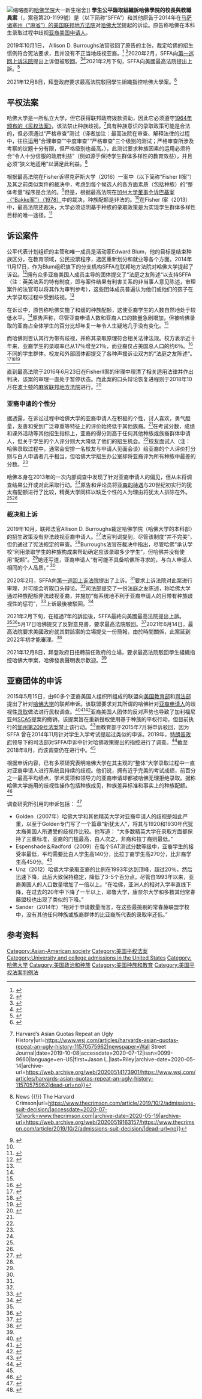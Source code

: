 [[File:HarvardYard.jpg|缩略图]]的[[哈佛學院|哈佛学院]]大一新生宿舍]]
'''學生公平錄取組織訴哈佛學院的校長與教職員案'''（{{lang-en|Students for Fair Admissions, Inc. v. President and Fellows of Harvard College}}，案卷第20-1199號）是{{link-en|学生公平录取组织|Students for Fair Admissions}}（以下简称“SFFA”）和其他原告于2014年在[[美国马萨诸塞联邦地区法院|马萨诸塞州（“麻省”）的美国联邦地方法院]]对[[哈佛大学|哈佛大学]]提起的诉讼。原告称哈佛在本科生录取过程中歧视[[亞裔美國人|亚裔美国申请人]]。

2019年10月1日， Allison D. Burroughs法官驳回了原告的主张，裁定哈佛的招生惯例符合宪法要求，且并没有不正当地歧视亚裔。<ref>{{Cite news|title=Harvard Does Not Discriminate Against Asian-Americans in Admissions, Judge Rules|url=https://www.nytimes.com/2019/10/01/us/harvard-admissions-lawsuit.html|newspaper=The New York Times|date=2019-10-01|accessdate=2020-07-12|issn=0362-4331|language=en-US|first=Anemona|last=Hartocollis|archive-date=2020-07-16|archive-url=https://web.archive.org/web/20200716135946/https://www.nytimes.com/2019/10/01/us/harvard-admissions-lawsuit.html|dead-url=no}}</ref> <ref name=":0">{{Cite news|title=Harvard Rated Asian-American Applicants Lower on Personality Traits, Suit Says|url=https://www.nytimes.com/2018/06/15/us/harvard-asian-enrollment-applicants.html|newspaper=The New York Times|date=2018-06-15|accessdate=2020-07-12|issn=0362-4331|language=en-US|first=Anemona|last=Hartocollis|archive-date=2020-05-11|archive-url=https://web.archive.org/web/20200511091752/https://www.nytimes.com/2018/06/15/us/harvard-asian-enrollment-applicants.html|dead-url=no}}</ref>2020年2月，SFFA向[[美国联邦第一巡回上诉法院|第一巡回上诉法院]]提出上诉但被駁回。<ref name=":32">{{Cite news|last=Hartocollis|first=Anemona|date=February 18, 2020|title=The Affirmative Action Battle at Harvard Is Not Over|language=en-US|work=The New York Times|url=https://www.nytimes.com/2020/02/18/us/affirmative-action-harvard.html|access-date=May 13, 2020|issn=0362-4331|archive-date=May 19, 2020|archive-url=https://web.archive.org/web/20200519190057/https://www.nytimes.com/2020/02/18/us/affirmative-action-harvard.html|url-status=live}}</ref><ref name=":5">{{Cite news|last=|first=Melissa|date=August 14, 2020|title=Yale Discriminated by Race in Undergraduate Admissions, Justice Department Says|language=en-US|work=Wall Street Journal|url=https://www.wsj.com/articles/justice-department-finds-yale-discriminated-based-on-race-in-undergraduate-admissions-11597351675|access-date=August 14, 2020|issn=0099-9660|archive-date=August 14, 2020|archive-url=https://web.archive.org/web/20200814201825/https://www.wsj.com/articles/justice-department-finds-yale-discriminated-based-on-race-in-undergraduate-admissions-11597351675|url-status=live}}</ref>2021年2月下旬，SFFA向美國最高法院提出上訴。<ref name=":6">{{Cite web |url=https://www.thecrimson.com/article/2021/2/25/sffa-scotus-petition/ |title=SFFA SCOTUS Petition, Harvard Crimson |access-date=2021-12-15 |archive-date=2022-05-26 |archive-url=https://web.archive.org/web/20220526135257/https://www.thecrimson.com/article/2021/2/25/sffa-scotus-petition/ }}</ref>

2021年12月8日，拜登政府要求最高法院駁回學生組織指控哈佛大學案。<ref name=":7">{{Cite news|last=Raymond|first=Nate|date=2021-12-09|title=Biden administration asks U.S. Supreme Court to reject Harvard affirmative action case|language=en|work=Reuters|url=https://www.reuters.com/world/us/biden-administration-asks-us-supreme-court-reject-harvard-affirmative-action-2021-12-09/|access-date=2021-12-15|archive-date=2022-05-30|archive-url=https://web.archive.org/web/20220530194528/https://www.reuters.com/world/us/biden-administration-asks-us-supreme-court-reject-harvard-affirmative-action-2021-12-09/}}</ref>

== 平权法案 ==
哈佛大学是一所私立大学，但它获得联邦政府拨款资助，因此它必须遵守[[1964年民權法案|1964年颁布的《民权法案》]]，该法禁止种族歧视。<ref name=":2">{{Cite news|title=Opinion {{!}} Harvard’s Asian Quotas Repeat an Ugly History|url=https://www.wsj.com/articles/harvards-asian-quotas-repeat-an-ugly-history-11570575962|newspaper=Wall Street Journal|date=2019-10-08|accessdate=2020-07-12|issn=0099-9660|language=en-US|first=Jason L.|last=Riley|archive-date=2020-05-14|archive-url=https://web.archive.org/web/20200514173901/https://www.wsj.com/articles/harvards-asian-quotas-repeat-an-ugly-history-11570575962|dead-url=no}}</ref>具有种族意识的录取政策可能是合法的，但必须通过“严格审查”测试（译者加注：最高法院在审查、解释法律的过程中，往往运用“合理审查”“中度审查”“严格审查”三个级别的测试；严格审查所涉及考察的议题十分有限，但严格级别也最高。），此测试要求种族因素的运用必须符合“令人十分信服的政府利益”（例如源于保持学生群体多样性的教育效益），并且必须”狭义地适用”以满足此利益。<ref>{{Cite web|title=Federal Judge Rules Harvard's Admissions Policies Do Not Discriminate Against Asian American Applicants {{!}} News {{!}} The Harvard Crimson|url=https://www.thecrimson.com/article/2019/10/2/admissions-suit-decision/|accessdate=2020-07-12|work=www.thecrimson.com|archive-date=2020-05-19|archive-url=https://web.archive.org/web/20200519163157/https://www.thecrimson.com/article/2019/10/2/admissions-suit-decision/|dead-url=no}}</ref>

根据最高法院在Fisher诉得克萨斯大学（2016）一案中（以下简称“Fisher II案”）及其之前类似案件的裁决中，考虑到每个候选人的各方面素质（包括种族）的“整体考量”程序是合法的。<ref name=":3">{{Cite web|title=The Rise and Fall of Affirmative Action|url=https://www.newyorker.com/magazine/2018/10/15/the-rise-and-fall-of-affirmative-action|accessdate=2020-07-12|last=Hsu|first=Hua|work=The New Yorker|language=en-us|archive-date=2020-05-13|archive-url=https://web.archive.org/web/20200513195605/https://www.newyorker.com/magazine/2018/10/15/the-rise-and-fall-of-affirmative-action|dead-url=no}}</ref>但是，根据最高法院在[[加州大学董事会诉巴基案|加州大学董事会诉巴基案（“Bakke案”）（1978）]]中的裁决，种族配额是非法的。<ref name=":3" />在Fisher I案（2013）中，最高法院还裁决，大学必须证明基于种族的录取政策是为实现学生群体多样性目标的唯一途径。<ref>{{Cite web|title=Students for Fair Admissions v. Harvard: Will the Case Sound the Death Knell for Affirmative Action?|url=https://www.americanbar.org/groups/litigation/committees/jiop/articles/2019/summer2019-fair-admissions-v-harvard-affirmative-action/|accessdate=2020-07-12|work=www.americanbar.org|language=en|archive-date=2020-09-07|archive-url=https://web.archive.org/web/20200907160903/https://www.americanbar.org/groups/litigation/committees/jiop/articles/2019/summer2019-fair-admissions-v-harvard-affirmative-action/|dead-url=no}}</ref>

== 诉讼案件 ==
公平代表计划组织的主管和唯一成员是活动家Edward Blum，他的目标是结束种族区分，在教育领域，公民投票程序，选区重新划分和就业等各个方面。2014年11月17日，作为Blum组织旗下的分支机构SFFA在联邦地方法院对哈佛大学提起了诉讼。<ref>{{Cite web|title=The lawsuit against Harvard that could change affirmative action in college admissions, explained|url=https://www.vox.com/2018/10/18/17984108/harvard-asian-americans-affirmative-action-racial-discrimination|accessdate=2020-07-12|date=2018-10-18|last=Lockhart|first=P. R.|work=Vox|language=en|archive-date=2020-09-07|archive-url=https://web.archive.org/web/20200907173312/https://www.vox.com/2018/10/18/17984108/harvard-asian-americans-affirmative-action-racial-discrimination|dead-url=no}}</ref>拥有众多亚裔美国人成员主导的团体提交了“法庭之友陈述“以支持SFFA（注：英美法系的特有制度，即与案件结果有利害关系的非当事人意见陈述，审理案件的法官可以将其作为审判参考），这些团体成员普遍认为他们或他们的孩子在大学录取过程中受到歧视。<ref name=":3" />

在诉讼中，原告称哈佛实施了和缓的种族配额，这使亚裔学生的人数自然地处于较低水平。<ref name=":0" />原告声称，尽管亚裔申请人数和亚裔人口的数量急剧增加，但被哈佛录取的亚裔占全体学生的百分比却年复一年令人生疑地几乎没有变化。<ref name=":2" />

而哈佛则否认其行为带有歧视，并称其录取原理符合相关法律法规。校方表示近十年来，亚裔学生的录取率已从17％增至21％，而亚裔仅占美国总人口的约6％。<ref>{{Cite web|title=Is Harvard Showing Bias Against Asian-Americans?|url=https://www.npr.org/sections/ed/2015/05/20/408240998/is-harvard-showing-bias-against-asian-americans|accessdate=2020-07-12|work=NPR.org|language=en|archive-date=2018-11-12|archive-url=https://web.archive.org/web/20181112223519/https://www.npr.org/sections/ed/2015/05/20/408240998/is-harvard-showing-bias-against-asian-americans|dead-url=no}}</ref>不同的学生群体，校友和外部团体都提交了各种声援诉讼双方的“法庭之友陈述“。<ref>{{Cite web|title=Lawyers' Committee for Civil Rights Under Law Amicus Brief|url=https://lawyerscommittee.org/wp-content/uploads/2018/08/SFFA-v-Harvard-Amicus-Brief.pdf|accessdate=|author=|date=|format=|publisher=|language=|archive-date=2019-03-27|archive-url=https://web.archive.org/web/20190327194718/https://lawyerscommittee.org/wp-content/uploads/2018/08/SFFA-v-Harvard-Amicus-Brief.pdf|dead-url=no}}</ref><ref>{{Cite web|title=NAACP LDF AMICI CURIAE BRIEF|url=https://projects.iq.harvard.edu/files/diverse-education/files/cdh_brief.pdf|accessdate=|author=|date=|format=|publisher=|language=|archive-date=2018-11-09|archive-url=https://web.archive.org/web/20181109234726/https://projects.iq.harvard.edu/files/diverse-education/files/cdh_brief.pdf|dead-url=no}}</ref><ref>{{Cite web|title=Standing with Harvard in admissions case|url=https://news.harvard.edu/gazette/story/2018/07/standing-with-harvard-in-admissions-case/|accessdate=2020-07-12|date=2018-07-31|work=Harvard Gazette|language=en-US|archive-date=2018-11-08|archive-url=https://web.archive.org/web/20181108191515/https://news.harvard.edu/gazette/story/2018/07/standing-with-harvard-in-admissions-case/|dead-url=no}}</ref>

直到最高法院于2016年6月23日在FisherII案的审理中理清了相关适用法律并作出判决，该案的审理一直处于暂停状态。而此案的口头辩论恢复进程则于2018年10月在[[波士顿|波士顿]]的[[美国马萨诸塞联邦地区法院|麻省联邦地方法院]]进行。<ref>{{Cite web|title=Question at center of Harvard trial: What counts as discrimination? - The Boston Globe|url=https://www.bostonglobe.com/metro/2018/10/21/question-center-harvard-trial-what-counts-discrimination/vDGQ0yU1uoyix9ZeLGXgRJ/story.html|accessdate=2020-07-12|last=Fern|first=Deirdre|work=BostonGlobe.com|language=en-US|archive-date=2019-03-29|archive-url=https://web.archive.org/web/20190329025257/https://www.bostonglobe.com/metro/2018/10/21/question-center-harvard-trial-what-counts-discrimination/vDGQ0yU1uoyix9ZeLGXgRJ/story.html|dead-url=no}}</ref>

=== 亚裔申请的个性分 ===
据透露，在诉讼过程中哈佛大学的亚裔申请人在积极的个性，讨人喜欢，勇气胆量，友善和受到广泛尊重等特征上的评价始终低于其他族裔。<ref name=":0" />在考试分数，成绩和课外活动等其他招生指标上，亚裔的得分则高于任何其他种族或族裔群体申请人，但关于学生的个人评分则大大降低了他们的招生机会。<ref name=":0" />校友面试人（注：哈佛录取过程中，通常会安排一名校友与申请人见面会谈）给亚裔的个人评价打分则与白人申请者几乎相当，但哈佛大学招生办公室却将亚裔评为所有种族中最差的分数。<ref name=":0" />

哈佛本身在2013年的一次内部调查中发现了针对亚裔申请人的偏见，但从未将调查结果公开或对此采取行动。<ref name=":0" />原告和评论员将[[亚裔配额_(美国)|亚裔的待遇]]与20世纪初实行的犹太裔配额进行了比较，精英大学同样以缺乏个性的人为理由将犹太人排除在外。<ref name=":2" /><ref name=":0" />

=== 裁决和上诉 ===
2019年10月，联邦法官Allison D. Burroughs裁定哈佛学院（哈佛大学的本科部）的招生政策没有非法歧视亚裔申请人。<ref name=":1">{{Cite news|title=The Affirmative Action Battle at Harvard Is Not Over|url=https://www.nytimes.com/2020/02/18/us/affirmative-action-harvard.html|newspaper=The New York Times|date=2020-02-18|accessdate=2020-07-12|issn=0362-4331|language=en-US|first=Anemona|last=Hartocollis|archive-date=2020-05-19|archive-url=https://web.archive.org/web/20200519190057/https://www.nytimes.com/2020/02/18/us/affirmative-action-harvard.html|dead-url=no}}</ref>法官判词提到，尽管该制度“并不完美”，但仍通过了宪法规定的审查。<ref name=":1" />Burroughs法官在裁决中指出，尽管哈佛“承认学校“利用录取学生的种族构成来帮助确定应该录取多少学生”，但哈佛并没有使用“配额”。<ref name=":2" />她还写道，亚裔申请人“有可能不具备哈佛所寻求的，与白人申请人相同的个人品质。” <ref name=":2" />

2020年2月，SFFA向[[美国联邦第一巡回上诉法院|第一巡回上诉法院]]提出了上诉。<ref name=":1" />要求上诉法院对此案进行审理，并可能会听取口头辩论。<ref name=":1" />司法部提交了一份法庭之友陈述，称哈佛大学通过种族配额非法歧视亚裔，并施加“有系统地不利于亚裔申请人的且带有种族歧视性的惩罚”，<ref>{{Cite web|title=Justice Department argues Harvard's use of race in admissions violates civil rights law|url=https://www.washingtonpost.com/education/2020/02/26/justice-department-argues-harvards-use-race-admissions-violates-civil-rights-law/|accessdate=|author=|date=|format=|publisher=|language=|archive-date=2020-07-12|archive-url=https://web.archive.org/web/20200712064814/https://www.washingtonpost.com/education/2020/02/26/justice-department-argues-harvards-use-race-admissions-violates-civil-rights-law/|dead-url=no}}</ref>上诉最後被駁回。<ref name=":34">{{Cite news|last=Hartocollis|first=Anemona|date=February 18, 2020|title=The Affirmative Action Battle at Harvard Is Not Over|language=en-US|work=The New York Times|url=https://www.nytimes.com/2020/02/18/us/affirmative-action-harvard.html|access-date=May 13, 2020|issn=0362-4331|archive-date=May 19, 2020|archive-url=https://web.archive.org/web/20200519190057/https://www.nytimes.com/2020/02/18/us/affirmative-action-harvard.html|url-status=live}}</ref>

2021年2月下旬，在經過7年的訴訟後，SFFA最終向美國最高法院提出上訴。<ref name=":6" /><ref>{{Cite web |url=https://www.thecrimson.com/article/2021/2/25/sffa-scotus-petition/ |title=SFFA SCOTUS Petition, Harvard Crimson |access-date=2021-12-15 |archive-date=2022-05-26 |archive-url=https://web.archive.org/web/20220526135257/https://www.thecrimson.com/article/2021/2/25/sffa-scotus-petition/ }}</ref>5月17日哈佛提交了反對意見書，要求最高法院駁回。<ref>{{Cite web |url=https://news.harvard.edu/gazette/story/2021/05/harvard-argues-admissions-suit-isnt-worthy-of-supreme-court-review/ |title=Harvard files brief |access-date=2021-12-15 |archive-date=2022-06-01 |archive-url=https://web.archive.org/web/20220601053028/https://news.harvard.edu/gazette/story/2021/05/harvard-argues-admissions-suit-isnt-worthy-of-supreme-court-review/ }}</ref>2021年6月14日，最高法院要求美國政府就其對該案的立場提交一份簡報，由於時間關係，此案延到2022年初才能審理。<ref>{{cite web|title=Justices request government's views on Harvard affirmative-action dispute|url=https://www.scotusblog.com/2021/06/justices-request-governments-views-on-harvard-affirmative-action-dispute/|accessdate=June 14, 2021|date=June 14, 2021|last=Howe|first=Amy|work=[[SCOTUSblog|SCOTUSblog]]|archive-date=2022-05-30|archive-url=https://web.archive.org/web/20220530194528/https://www.scotusblog.com/2021/06/justices-request-governments-views-on-harvard-affirmative-action-dispute/}}</ref>

2021年12月8日，拜登政府日扭轉前任政府的立場，要求最高法院駁回學生組織指控哈佛大學案，哈佛發表聲明表示歡迎。<ref name=":7" />

== 亚裔团体的申诉 ==
2015年5月15日，由60多个亚裔美国人组织所组成的联盟向[[美國教育部|美国教育部]]和[[美国司法部|司法部]]提出了针对[[哈佛大学|哈佛大学]]的联邦申诉。该联盟要求对其所谓的哈佛针对[[亚裔美国人|亚裔申请人]]的歧视性[[哈佛大学|录取]]做法进行民权调查。<ref>{{Cite web|title=Asian-American groups accuse Harvard of discrimination in federal complaint|url=https://www.thecollegefix.com/asian-american-groups-accuse-harvard-of-discrimination-in-federal-complaint/|accessdate=2020-07-12|date=2015-05-15|last=Editor •May 15|first=Greg Piper-Associate|work=The College Fix|archive-date=2020-07-29|archive-url=https://web.archive.org/web/20200729040913/https://www.thecollegefix.com/asian-american-groups-accuse-harvard-of-discrimination-in-federal-complaint/|dead-url=no}}</ref><ref>{{Cite web|title=Harvard Admissions Discrimination: Coalition Accuses University Of Bias Against Asian-Americans|url=https://www.ibtimes.com/harvard-admissions-discrimination-coalition-accuses-university-bias-against-asian-1925779|accessdate=2020-07-12|date=2015-05-16|last=Marcin|first=Tim|work=International Business Times|archive-date=2020-07-12|archive-url=https://web.archive.org/web/20200712081335/https://www.ibtimes.com/harvard-admissions-discrimination-coalition-accuses-university-bias-against-asian-1925779|dead-url=no}}</ref><ref>{{Cite web|title=Harvard faces bias complaint from Asian-American groups - The Boston Globe|url=https://www.bostonglobe.com/metro/2015/05/15/harvard-faces-admissions-bias-complaint-from-asian-americans/gILV3A3eWCxIGSNzMQUbZK/story.html|accessdate=2020-07-12|last=News|first=Janet Lorin Bloomberg|work=BostonGlobe.com|language=en-US|archive-date=2015-06-04|archive-url=https://web.archive.org/web/20150604070108/https://www.bostonglobe.com/metro/2015/05/15/harvard-faces-admissions-bias-complaint-from-asian-americans/gILV3A3eWCxIGSNzMQUbZK/story.html|dead-url=no}}</ref>亚裔美国人团体的反对声势也导致了加利福尼亚州[[SCA5|SCA5]]提案的撤销，该提案旨在重新授权使用基于种族的平权行动，但目前执行的[[加利福尼亚州209法案|加州第209号法案]]禁止该行动。<ref>{{Cite web|title=Affirmative action amendment divides state's Asian Americans|url=https://www.latimes.com/local/la-me-asian-divisions-20140519-story.html|accessdate=2020-07-12|date=2014-05-19|last=Facebook|work=Los Angeles Times|language=en-US|archive-date=2020-02-29|archive-url=https://web.archive.org/web/20200229115151/https://www.latimes.com/local/la-me-asian-divisions-20140519-story.html|dead-url=no}}</ref>而教育部于2015年7月将申诉驳回，因为SFFA 曾在2014年11月针对学生入学考试提起过类似的申诉。2019年，[[唐納·川普|特朗普政府]]领导下的司法部对SFFA申诉中针对哈佛政策提出的指控进行了调查。<ref name=":4">{{Cite web|title=Trump administration backs Asian Americans suing Harvard over its affirmative action admissions policy|url=https://www.latimes.com/nation/la-na-harvard-race-admissions-20180830-story.html|accessdate=2020-07-12|date=2018-08-30|last=Facebook|work=Los Angeles Times|language=en-US|archive-date=2020-08-08|archive-url=https://web.archive.org/web/20200808185031/https://www.latimes.com/nation/la-na-harvard-race-admissions-20180830-story.html|dead-url=no}}</ref>截至2018年8月，而该调查仍在进行中。<ref name=":4" />

根据申诉内容，已有多项研究表明哈佛大学在其主观的“整体”大学录取过程中一直对亚裔申请人进行系统且持续的歧视。他们说，拥有近乎完美的考试成绩，前百分之一最高平均绩点，学术奖项和领导力的亚裔申请却都被哈佛无理拒绝录取。据称哈佛大学施用的歧视性操作包括种族成见，种族差异标准和事实上的种族配额。<ref>{{Cite web|title=Harvard Complaint|url=https://web.archive.org/web/20150810154236/http://asianamericancoalition.org/g4028&tag=892|accessdate=2020-07-12|date=2015-08-10|work=web.archive.org}}</ref>

调查研究所引用的申诉包括： <ref>{{Cite web|title=Wayback Machine|url=https://web.archive.org/web/20150607120224/http://www.asianamericancoalition.org/files/harvard/AisanComplaintHarvardDocumentFinal.pdf|accessdate=2020-07-12|date=2015-06-07|work=web.archive.org}}</ref>

* Golden（2007年）哈佛大学和其他精英大学对亚裔申请人的歧视是如此严重，以至于Golden专门写了一个篇章“新犹太人”，将其与1920和1930年代犹太裔美国人所遭受的歧视作比较。他写道： “大多数精英大学在录取方面都保持了三重标准，亚裔的门槛最高，白人次之，非裔和拉丁裔则最低。”
* Espenshade＆Radford（2009）在每个SAT测试分数等级中，亚裔学生的接受率最低，平均需要比白人学生高140分，比拉丁裔学生高270分，比非裔学生高450分。<ref>{{Cite book|chapter=No longer separate, not yet equal : race and class in elite college admission and campus life|url=https://www.worldcat.org/oclc/659561401|publisher=Princeton University Press|date=2009|location=Princeton, N.J.|isbn=978-1-4008-3153-1|oclc=659561401|last=Espenshade, Thomas J.,|last2=Chung, Chang Young.|title=|access-date=2020-07-12|archive-date=2020-07-12|archive-url=https://web.archive.org/web/20200712060522/https://www.worldcat.org/oclc/659561401}}</ref>
* Unz（2012）哈佛大学录取亚裔的比例在1993年达到顶峰，超过20％，然后迅速下降，此后大致保持稳定，降低了3-5个百分点。尽管自1993年以来，亚裔美国人的人口数量增加了一倍以上。“在哈佛，亚洲人的相对入学率直线下降，在过去的20年中下降了一半以上，耶鲁大学，康奈尔大学和多数其他常春藤盟校也出现了类似的下降。” 
* Sander（2014年）“相对于申请数量而言，在这些最挑剔的常春藤联盟学校中，没有其他任何种族或族裔群体的比亚裔所代表的录取率还低。”

== 参考资料 ==

[[Category:Asian-American_society|Category:Asian-American society]]
[[Category:美国平权法案|Category:美国平权法案]]
[[Category:University_and_college_admissions_in_the_United_States|Category:University and college admissions in the United States]]
[[Category:哈佛大学|Category:哈佛大学]]
[[Category:美国政治和种族|Category:美国政治和种族]]
[[Category:美国种族和教育|Category:美国种族和教育]]
[[Category:美国平权法案判例法|Category:美国平权法案判例法]]